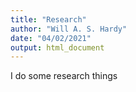 ```yaml
---
title: "Research"
author: "Will A. S. Hardy"
date: "04/02/2021"
output: html_document
---
```


I do some research things